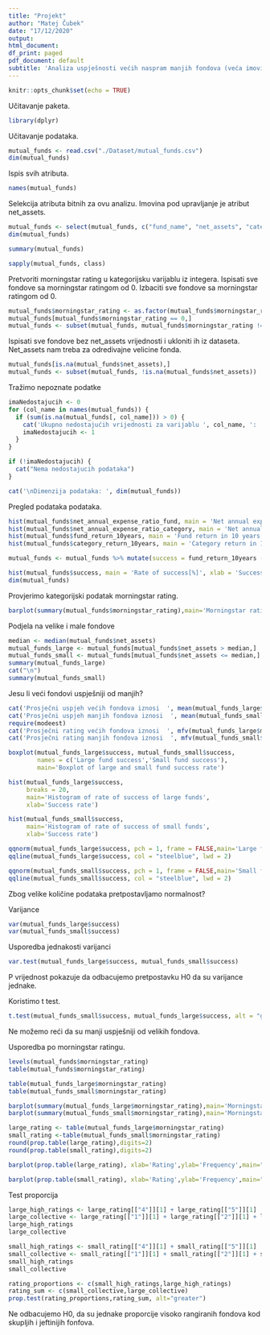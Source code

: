 ```yaml
---
title: "Projekt"
author: "Matej Čubek"
date: "17/12/2020"
output:
html_document:
df_print: paged
pdf_document: default
subtitle: 'Analiza uspješnosti većih naspram manjih fondova (veća imovina pod upravljanje naspram manja).'
---
```


```r
knitr::opts_chunk$set(echo = TRUE)
```

Učitavanje paketa.
```r
library(dplyr)
```

Učitavanje podataka.
```r
mutual_funds <- read.csv("./Dataset/mutual_funds.csv")
dim(mutual_funds)
```

Ispis svih atributa.
```r
names(mutual_funds)
```

Selekcija atributa bitnih za ovu analizu.
Imovina pod upravljanje je atribut net_assets.
```r
mutual_funds <- select(mutual_funds, c("fund_name", "net_assets", "category", "net_annual_expense_ratio_fund", "net_annual_expense_ratio_category", "fund_return_10years", "category_return_10years", "morningstar_rating"))
dim(mutual_funds)
```

```r
summary(mutual_funds)

sapply(mutual_funds, class)
```

Pretvoriti morningstar rating u kategorijsku varijablu iz integera.
Ispisati sve fondove sa morningstar ratingom od 0.
Izbaciti sve fondove sa morningstar ratingom od 0.
```r
mutual_funds$morningstar_rating <- as.factor(mutual_funds$morningstar_rating)
mutual_funds[mutual_funds$morningstar_rating == 0,]
mutual_funds <- subset(mutual_funds, mutual_funds$morningstar_rating != 0)
```
Ispisati sve fondove bez net_assets vrijednosti i ukloniti ih iz dataseta.
Net_assets nam treba za odredivajne velicine fonda.
```r
mutual_funds[is.na(mutual_funds$net_assets),]
mutual_funds <- subset(mutual_funds, !is.na(mutual_funds$net_assets))
```

Tražimo nepoznate podatke
```r
imaNedostajucih <- 0
for (col_name in names(mutual_funds)) {
  if (sum(is.na(mutual_funds[, col_name])) > 0) {
    cat('Ukupno nedostajućih vrijednosti za varijablu ', col_name, ': ', sum(is.na(mutual_funds[, col_name])), '\n')
    imaNedostajucih <- 1
  }
}

if (!imaNedostajucih) {
  cat("Nema nedostajucih podataka")
}

cat('\nDimenzija podataka: ', dim(mutual_funds))
```
Pregled podataka podataka.
```r
hist(mutual_funds$net_annual_expense_ratio_fund, main = 'Net annual expense ratio fund[%]', xlab = 'Expense ratio', ylab = 'Frequency')
hist(mutual_funds$net_annual_expense_ratio_category, main = 'Net annual expense ratio of category[%]', xlab = 'Expense ratio', ylab = 'Frequency')
hist(mutual_funds$fund_return_10years, main = 'Fund return in 10 years[%]', xlab = 'Return', ylab = 'Frequency')
hist(mutual_funds$category_return_10years, main = 'Category return in 10 years[%]', xlab = 'Return', ylab = 'Frequency')

mutual_funds <- mutual_funds %>% mutate(success = fund_return_10years - category_return_10years)

hist(mutual_funds$success, main = 'Rate of success[%]', xlab = 'Success', ylab = 'Frequency', breaks = 20)
dim(mutual_funds)
```

Provjerimo kategorijski podatak morningstar rating.
```r
barplot(summary(mutual_funds$morningstar_rating),main='Morningstar rating')
```

Podjela na velike i male fondove

```r
median <- median(mutual_funds$net_assets)
mutual_funds_large <- mutual_funds[mutual_funds$net_assets > median,]
mutual_funds_small <- mutual_funds[mutual_funds$net_assets <= median,]
summary(mutual_funds_large)
cat("\n")
summary(mutual_funds_small)
```

Jesu li veći fondovi uspješniji od manjih?
```r
cat('Prosječni uspjeh većih fondova iznosi  ', mean(mutual_funds_large$success),'\n')
cat('Prosječni uspjeh manjih fondova iznosi  ', mean(mutual_funds_small$success),'\n')
require(modeest)
cat('Prosječni rating većih fondova iznosi  ', mfv(mutual_funds_large$morningstar_rating),'\n')
cat('Prosječni rating manjih fondova iznosi  ', mfv(mutual_funds_small$morningstar_rating),'\n')
```

```r
boxplot(mutual_funds_large$success, mutual_funds_small$success,
        names = c('Large fund success','Small fund success'),
        main='Boxplot of large and small fund success rate')
```

```r
hist(mutual_funds_large$success,
     breaks = 20,
     main='Histogram of rate of success of large funds',
     xlab='Success rate')

hist(mutual_funds_small$success,
     main='Histogram of rate of success of small funds',
     xlab='Success rate')
```

```r
qqnorm(mutual_funds_large$success, pch = 1, frame = FALSE,main='Large funds')
qqline(mutual_funds_large$success, col = "steelblue", lwd = 2)

qqnorm(mutual_funds_small$success, pch = 1, frame = FALSE,main='Small funds')
qqline(mutual_funds_small$success, col = "steelblue", lwd = 2)
```
Zbog velike količine podataka pretpostavljamo normalnost?

Varijance
```r
var(mutual_funds_large$success)
var(mutual_funds_small$success)
```

Usporedba jednakosti varijanci
```r
var.test(mutual_funds_large$success, mutual_funds_small$success)
```

P vrijednost pokazuje da odbacujemo pretpostavku H0 da su varijance jednake.

Koristimo t test.
```r
t.test(mutual_funds_small$success, mutual_funds_large$success, alt = "greater", var.equal = FALSE)
```

Ne možemo reći da su manji uspješniji od velikih fondova.


Usporedba po morningstar ratingu.

```r
levels(mutual_funds$morningstar_rating)
table(mutual_funds$morningstar_rating)
```
```r
table(mutual_funds_large$morningstar_rating)
table(mutual_funds_small$morningstar_rating)
```

```r
barplot(summary(mutual_funds_large$morningstar_rating),main='Morningstar rating for large funds')
barplot(summary(mutual_funds_small$morningstar_rating),main='Morningstar rating for small funds')
```


```r
large_rating <- table(mutual_funds_large$morningstar_rating)
small_rating <-table(mutual_funds_small$morningstar_rating)
round(prop.table(large_rating),digits=2)
round(prop.table(small_rating),digits=2)
```
```r
barplot(prop.table(large_rating), xlab='Rating',ylab='Frequency',main="Morningstar rating distribution of large funds",ylim=range(pretty(c(0,prop.table(large_rating)))))

barplot(prop.table(small_rating), xlab='Rating',ylab='Frequency',main="Morningstar rating distribution of small funds",ylim=range(pretty(c(0,prop.table(small_rating)))))
```

Test proporcija
```r
large_high_ratings <- large_rating[["4"]][1] + large_rating[["5"]][1]
large_collective <- large_rating[["1"]][1] + large_rating[["2"]][1] + large_rating[["3"]][1] + large_rating[["4"]][1] + large_rating[["5"]][1]
large_high_ratings
large_collective

small_high_ratings <- small_rating[["4"]][1] + small_rating[["5"]][1]
small_collective <- small_rating[["1"]][1] + small_rating[["2"]][1] + small_rating[["3"]][1] + small_rating[["4"]][1] + small_rating[["5"]][1]
small_high_ratings
small_collective

rating_proportions <- c(small_high_ratings,large_high_ratings)
rating_sum <- c(small_collective,large_collective)
prop.test(rating_proportions,rating_sum, alt="greater")
```

Ne odbacujemo H0, da su jednake proporcije visoko rangiranih fondova kod skupljih i jeftinijih fonfova.
